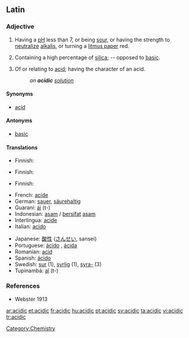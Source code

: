 ==Latin==

===Adjective===
{{en-adj|more}}

# {{chemistry}} Having a [[pH]] less than 7, or being [[sour]], or having the strength to [[neutralize]] [[alkali]]s, or turning a [[litmus paper]] red.
# {{mineralogy}} Containing a high percentage of [[silica]]; -- opposed to [[basic]].
# Of or relating to [[acid]]; having the character of an acid.
#: ''an '''acidic''' [[solution]]''

====Synonyms====
* [[acid#Adjective|acid]]

====Antonyms====
* [[basic]]

====Translations====
{{trans-top|chemistry: having pH less than 7}}
* Finnish: {{t+|fi|hapan}}
{{trans-mid}}
{{trans-bottom}}

{{trans-top|mineralogy: containing a high percentage of silica}}
* Finnish: {{t+|fi|hapan}}
{{trans-mid}}
{{trans-bottom}}

{{trans-top|of or relating to acid}}
* Finnish: {{t+|fi|hapan}}
{{trans-mid}}
{{trans-bottom}}

{{checktrans-top}}
* French: [[acide]]
* German: [[sauer]], [[säurehaltig]]
* Guaraní: [[ái]] (t-)
* Indonesian: [[asam]] / [[sifat|bersifat]] [[asam]]
* Interlingua: [[acide]]
* Italian: [[acido]]
{{trans-mid}}
* Japanese: [[酸性]] ([[さんせい]], sansei)
* Portuguese: [[ácido]] {{m}}, [[ácida]] {{f}}
* Romanian: [[acid#Romanian|acid]]
* Spanish: [[ácido]]
* Swedish: [[sur]] (1), [[syrlig]] (1), [[syra-]] (3)
* Tupinambá: [[aî]] (t-)
{{trans-bottom}}

===References===
* Webster 1913

[[Category:Chemistry]]

[[ar:acidic]]
[[et:acidic]]
[[fr:acidic]]
[[hu:acidic]]
[[pt:acidic]]
[[sv:acidic]]
[[ta:acidic]]
[[vi:acidic]]
[[tr:acidic]]